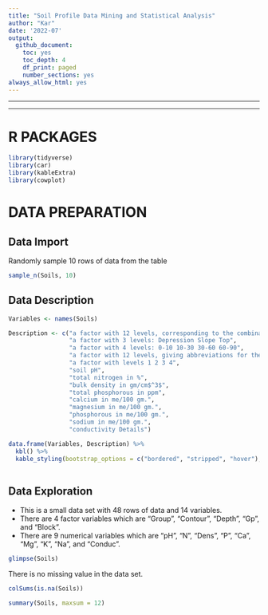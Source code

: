```yaml
---
title: "Soil Profile Data Mining and Statistical Analysis"
author: "Kar"
date: '2022-07'
output:
  github_document:
    toc: yes
    toc_depth: 4
    df_print: paged
    number_sections: yes
always_allow_html: yes
---
```


***

***

# R PACKAGES

```r
library(tidyverse)
library(car)
library(kableExtra)
library(cowplot)


```


# DATA PREPARATION

## Data Import

Randomly sample 10 rows of data from the table

```r
sample_n(Soils, 10)

```

## Data Description

```r
Variables <- names(Soils)

Description <- c("a factor with 12 levels, corresponding to the combinations of Contour and Depth",
                 "a factor with 3 levels: Depression Slope Top",
                 "a factor with 4 levels: 0-10 10-30 30-60 60-90",
                 "a factor with 12 levels, giving abbreviations for the groups: D0 D1 D3 D6 S0 S1 S3 S6 T0 T1 T3 T6",
                 "a factor with levels 1 2 3 4",
                 "soil pH",
                 "total nitrogen in %",
                 "bulk density in gm/cm$^3$",
                 "total phosphorous in ppm",
                 "calcium in me/100 gm.",
                 "magnesium in me/100 gm.",
                 "phosphorous in me/100 gm.",
                 "sodium in me/100 gm.",
                 "conductivity Details")

data.frame(Variables, Description) %>% 
  kbl() %>%
  kable_styling(bootstrap_options = c("bordered", "stripped", "hover"), full_width = F)
  

```

## Data Exploration

* This is a small data set with 48 rows of data and 14 variables. 
* There are 4 factor variables which are "Group", "Contour", "Depth", "Gp", and "Block".  
* There are 9 numerical variables which are "pH",  "N",  "Dens",  "P",  "Ca",  "Mg",  "K",  "Na", and "Conduc".  

```r
glimpse(Soils)
```
There is no missing value in the data set. 

```r
colSums(is.na(Soils))
```

```r
summary(Soils, maxsum = 12)

```



